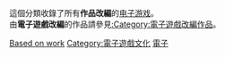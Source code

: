 這個分類收錄了所有'''作品改編'''的[[电子游戏|电子游戏]]。<br>
由'''電子遊戲改編'''的作品請參見[[:Category:電子遊戲改編作品|:Category:電子遊戲改編作品]]。
[[Category:电子游戏作品|Based on work]]
[[Category:電子遊戲文化|Category:電子遊戲文化]]
[[Category:改編遊戲|電子]]